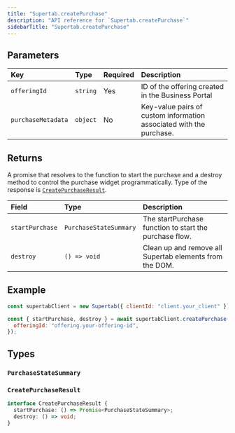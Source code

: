 ```yaml
---
title: "Supertab.createPurchase"
description: "API reference for `Supertab.createPurchase`"
sidebarTitle: "Supertab.createPurchase"
---
```



## Parameters

| Key                | Type     | Required | Description                                                         |
| :----------------- | :------- | :------- | :------------------------------------------------------------------ |
| `offeringId`       | `string` | Yes      | ID of the offering created in the Business Portal                   |
| `purchaseMetadata` | `object` | No       | Key-value pairs of custom information associated with the purchase. |

## Returns

A promise that resolves to the function to start the purchase and a destroy method to control the purchase widget programmatically. Type of the response is [`CreatePurchaseResult`](#createpurchaseresult).

| Field           | Type                   | Description                                             |
| :-------------- | :--------------------- | :------------------------------------------------------ |
| `startPurchase` | `PurchaseStateSummary` | The startPurchase function to start the purchase flow.  |
| `destroy`       | `() => void`           | Clean up and remove all Supertab elements from the DOM. |

## Example

```javascript
const supertabClient = new Supertab({ clientId: "client.your_client" });

const { startPurchase, destroy } = await supertabClient.createPurchase({
  offeringId: "offering.your-offering-id",
});
```

## Types

### `PurchaseStateSummary`

<PurchaseStateSummaryTypes />

### `CreatePurchaseResult`

```typescript CreatePurchaseResult type definition
interface CreatePurchaseResult {
  startPurchase: () => Promise<PurchaseStateSummary>;
  destroy: () => void;
}
```
